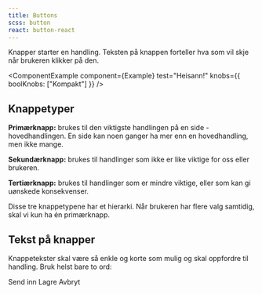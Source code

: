 ```yaml
---
title: Buttons
scss: button
react: button-react
---
```



Knapper starter en handling. Teksten på knappen forteller hva som vil skje når brukeren klikker på den.

<ComponentExample component={Example} test="Heisann!" knobs={{ boolKnobs: ["Kompakt"] }} />

## Knappetyper

**Primærknapp:** brukes til den viktigste handlingen på en side - hovedhandlingen. En side kan noen ganger ha mer enn en hovedhandling, men ikke mange.

**Sekundærknapp:** brukes til handlinger som ikke er like viktige for oss eller brukeren.

**Tertiærknapp:** brukes til handlinger som er mindre viktige, eller som kan gi uønskede konsekvenser.

Disse tre knappetypene har et hierarki. Når brukeren har flere valg samtidig, skal vi kun ha én primærknapp.

## Tekst på knapper

Knappetekster skal være så enkle og korte som mulig og skal oppfordre til handling. Bruk helst bare to ord:

<PrimaryButton className="jkl-spacing--right-2">Send inn</PrimaryButton>
<SecondaryButton className="jkl-spacing--right-2">Lagre</SecondaryButton>
<TertiaryButton>Avbryt</TertiaryButton>
